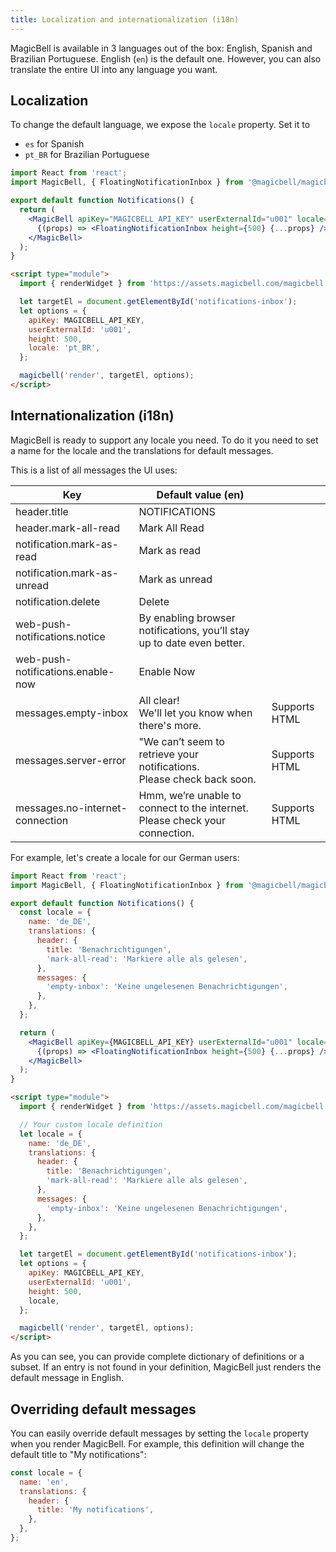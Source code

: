 ```yaml
---
title: Localization and internationalization (i18n)
---
```


MagicBell is available in 3 languages out of the box: English, Spanish and Brazilian Portuguese. English (`en`) is the default one. However, you can also translate the entire UI into any language you want.

## Localization

To change the default language, we expose the `locale` property. Set it to

- `es` for Spanish
- `pt_BR` for Brazilian Portuguese

<Tabs>

```jsx title=REACT hideHeader noTopBorderRadius
import React from 'react';
import MagicBell, { FloatingNotificationInbox } from '@magicbell/magicbell-react';

export default function Notifications() {
  return (
    <MagicBell apiKey="MAGICBELL_API_KEY" userExternalId="u001" locale="pt_BR">
      {(props) => <FloatingNotificationInbox height={500} {...props} />}
    </MagicBell>
  );
}
```

```html title=HTML hideHeader noTopBorderRadius
<script type="module">
  import { renderWidget } from 'https://assets.magicbell.com/magicbell.esm.js';

  let targetEl = document.getElementById('notifications-inbox');
  let options = {
    apiKey: MAGICBELL_API_KEY,
    userExternalId: 'u001',
    height: 500,
    locale: 'pt_BR',
  };

  magicbell('render', targetEl, options);
</script>
```

</Tabs>

## Internationalization (i18n)

MagicBell is ready to support any locale you need. To do it you need to set a name for the locale and the translations for default messages.

This is a list of all messages the UI uses:

| Key                               | Default value (en)                                                              |               |
| --------------------------------- | ------------------------------------------------------------------------------- | ------------- |
| header.title                      | NOTIFICATIONS                                                                   |               |
| header.mark-all-read              | Mark All Read                                                                   |               |
| notification.mark-as-read         | Mark as read                                                                    |               |
| notification.mark-as-unread       | Mark as unread                                                                  |               |
| notification.delete               | Delete                                                                          |               |
| web-push-notifications.notice     | By enabling browser notifications, you’ll stay up to date even better.          |               |
| web-push-notifications.enable-now | Enable Now                                                                      |               |
| messages.empty-inbox              | All clear!<br/>We'll let you know when there's more.                            | Supports HTML |
| messages.server-error             | "We can’t seem to retrieve your notifications.<br/>Please check back soon.      | Supports HTML |
| messages.no-internet-connection   | Hmm, we’re unable to connect to the internet.<br/>Please check your connection. | Supports HTML |

For example, let's create a locale for our German users:

<Tabs>

```jsx title=REACT hideHeader noTopBorderRadius
import React from 'react';
import MagicBell, { FloatingNotificationInbox } from '@magicbell/magicbell-react';

export default function Notifications() {
  const locale = {
    name: 'de_DE',
    translations: {
      header: {
        title: 'Benachrichtigungen',
        'mark-all-read': 'Markiere alle als gelesen',
      },
      messages: {
        'empty-inbox': 'Keine ungelesenen Benachrichtigungen',
      },
    },
  };

  return (
    <MagicBell apiKey={MAGICBELL_API_KEY} userExternalId="u001" locale="pt_BR">
      {(props) => <FloatingNotificationInbox height={500} {...props} />}
    </MagicBell>
  );
}
```

```html title=HTML hideHeader noTopBorderRadius
<script type="module">
  import { renderWidget } from 'https://assets.magicbell.com/magicbell.esm.js';

  // Your custom locale definition
  let locale = {
    name: 'de_DE',
    translations: {
      header: {
        title: 'Benachrichtigungen',
        'mark-all-read': 'Markiere alle als gelesen',
      },
      messages: {
        'empty-inbox': 'Keine ungelesenen Benachrichtigungen',
      },
    },
  };

  let targetEl = document.getElementById('notifications-inbox');
  let options = {
    apiKey: MAGICBELL_API_KEY,
    userExternalId: 'u001',
    height: 500,
    locale,
  };

  magicbell('render', targetEl, options);
</script>
```

</Tabs>

As you can see, you can provide complete dictionary of definitions or a subset. If an entry is not found in your definition, MagicBell just renders the default message in English.

## Overriding default messages

You can easily override default messages by setting the `locale` property when you render MagicBell. For example, this definition will change the default title to "My notifications":

```js
const locale = {
  name: 'en',
  translations: {
    header: {
      title: 'My notifications',
    },
  },
};
```
